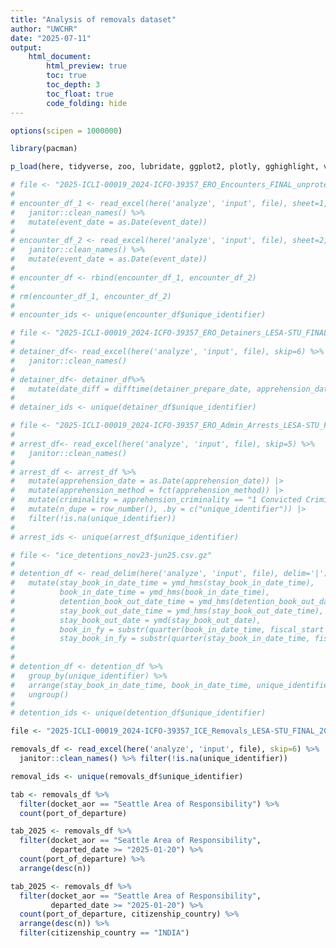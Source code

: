 ```yaml
---
title: "Analysis of removals dataset"
author: "UWCHR"
date: "2025-07-11"
output:
    html_document:
        html_preview: true
        toc: true
        toc_depth: 3
        toc_float: true
        code_folding: hide
---
```



```r

options(scipen = 1000000)

library(pacman)

p_load(here, tidyverse, zoo, lubridate, ggplot2, plotly, gghighlight, viridis, readxl, ggVennDiagram, UpSetR)

```


```r

# file <- "2025-ICLI-00019_2024-ICFO-39357_ERO_Encounters_FINAL_unprotected.xlsx"
# 
# encounter_df_1 <- read_excel(here('analyze', 'input', file), sheet=1, skip=6) %>%
#   janitor::clean_names() %>%
#   mutate(event_date = as.Date(event_date))
# 
# encounter_df_2 <- read_excel(here('analyze', 'input', file), sheet=2, skip=6) %>%
#   janitor::clean_names() %>%
#   mutate(event_date = as.Date(event_date))
# 
# encounter_df <- rbind(encounter_df_1, encounter_df_2)
# 
# rm(encounter_df_1, encounter_df_2)
# 
# encounter_ids <- unique(encounter_df$unique_identifier)

```


```r

# file <- "2025-ICLI-00019_2024-ICFO-39357_ERO_Detainers_LESA-STU_FINAL_unprotected.xlsx"
# 
# detainer_df<- read_excel(here('analyze', 'input', file), skip=6) %>% 
#   janitor::clean_names()
# 
# detainer_df<- detainer_df%>% 
#   mutate(date_diff = difftime(detainer_prepare_date, apprehension_date, units = "days"))
# 
# detainer_ids <- unique(detainer_df$unique_identifier)

```

```r

# file <- "2025-ICLI-00019_2024-ICFO-39357_ERO_Admin_Arrests_LESA-STU_FINAL_unprotected.xlsx"
# 
# arrest_df<- read_excel(here('analyze', 'input', file), skip=5) %>% 
#   janitor::clean_names()
# 
# arrest_df <- arrest_df %>% 
#   mutate(apprehension_date = as.Date(apprehension_date)) |>
#   mutate(apprehension_method = fct(apprehension_method)) |>
#   mutate(criminality = apprehension_criminality == "1 Convicted Criminal") |>
#   mutate(n_dupe = row_number(), .by = c("unique_identifier")) |>
#   filter(!is.na(unique_identifier))
# 
# arrest_ids <- unique(arrest_df$unique_identifier)

```

```r

# file <- "ice_detentions_nov23-jun25.csv.gz"
# 
# detention_df <- read_delim(here('analyze', 'input', file), delim='|') %>% 
#   mutate(stay_book_in_date_time = ymd_hms(stay_book_in_date_time),
#          book_in_date_time = ymd_hms(book_in_date_time),
#          detention_book_out_date_time = ymd_hms(detention_book_out_date_time),
#          stay_book_out_date_time = ymd_hms(stay_book_out_date_time),
#          stay_book_out_date = ymd(stay_book_out_date),
#          book_in_fy = substr(quarter(book_in_date_time, fiscal_start = 10, type = "year.quarter"), 1, 4),
#          stay_book_in_fy = substr(quarter(stay_book_in_date_time, fiscal_start = 10, type = "year.quarter"), 1, 4)) %>% filter(!is.na(unique_identifier))
# 
# 
# detention_df <- detention_df %>% 
#   group_by(unique_identifier) %>% 
#   arrange(stay_book_in_date_time, book_in_date_time, unique_identifier) %>% 
#   ungroup()
# 
# detention_ids <- unique(detention_df$unique_identifier)

```

```r

file <- "2025-ICLI-00019_2024-ICFO-39357_ICE_Removals_LESA-STU_FINAL_2025only_unprotected.xlsx"

removals_df <- read_excel(here('analyze', 'input', file), skip=6) %>% 
  janitor::clean_names() %>% filter(!is.na(unique_identifier))

removal_ids <- unique(removals_df$unique_identifier)

```

```r

tab <- removals_df %>% 
  filter(docket_aor == "Seattle Area of Responsibility") %>% 
  count(port_of_departure)

tab_2025 <- removals_df %>% 
  filter(docket_aor == "Seattle Area of Responsibility",
         departed_date >= "2025-01-20") %>% 
  count(port_of_departure) %>% 
  arrange(desc(n))

tab_2025 <- removals_df %>% 
  filter(docket_aor == "Seattle Area of Responsibility",
         departed_date >= "2025-01-20") %>% 
  count(port_of_departure, citizenship_country) %>% 
  arrange(desc(n)) %>% 
  filter(citizenship_country == "INDIA")


```


